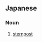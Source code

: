 ==Japanese==
{{ja-kanjitab|せん|び|ざい|yomi=o}}

===Noun===
{{ja-noun|せんびざい}}

# {{lb|ja|nautical|sort=せんびざい}} [[sternpost]]